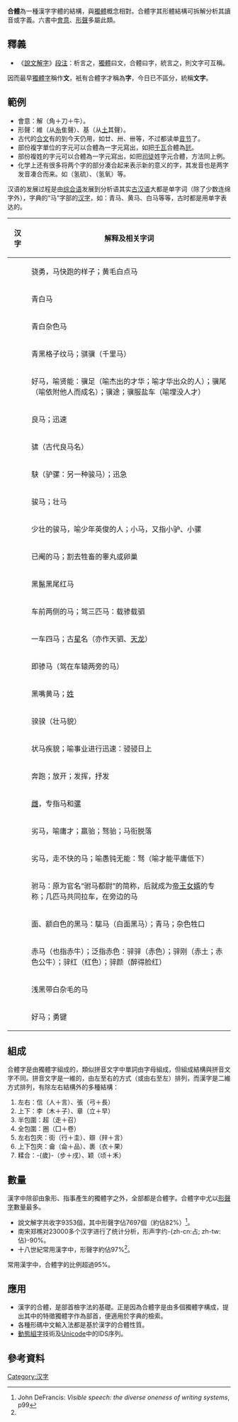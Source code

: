 {{漢字|[[File:KaishuOuyangxun.jpg|260px]]}}
'''合體'''為一種漢字字體的結構，與[[獨體|獨體]]概念相對。合體字其形體結構可拆解分析其讀音或字義。六書中[[會意|會意]]、[[形聲|形聲]]多屬此類。

== 釋義 ==
*《[[說文解字|說文解字]]》[[段玉裁|段注]]：析言之，[[獨體|獨體]]曰文，合體曰字，統言之，則文字可互稱。
因而最早[[獨體字|獨體字]]稱作'''文'''，衹有合體字才稱為'''字'''，今日已不區分，統稱'''文字'''。 

== 範例 ==
*會意：解（角＋刀＋牛）。
*形聲：維（从[[糸部|糸]]隹聲）、基（从[[土部|土]]其聲）。
*古代的[[合文|合文]]有的到今天仍用，如廿、卅、卌等，不过都读单[[音节|音节]]了。
*部份複字單位的字元可以合體為一字元寫出，如把[[千瓦|千瓦]]合體為[[瓩|瓩]]。
*部份複姓的字元可以合體為一字元寫出，如把[[司徒|司徒]]姓字元合體，方法同上例。
*化学上还有很多将两个字的部分凑合起来表示新的意义的字，其发音也是两字发音凑合而来。如{{Ruby|[[巰|巰]]|-{zh-cn:qiú; zh-hk:qiú; zh-tw:ㄑㄧㄡˊ}-}}（氢硫）、{{Ruby|[[羥|羥]]|-{zh-cn:qiǎng; zh-hk:qiǎng; zh-tw:ㄑㄧㄤˇ}-}}（氢氧）等。

汉语的发展过程是由[[综合语|综合语]]发展到分析语其实[[古汉语|古汉语]]大都是单字词（除了少数连绵字外），字典的“马”字部的[[汉字|汉字]]，如：青马、黄马、白马等等，古时都是用单字表达的。
{| class = "wikitable"
|-
! style = "width: 30px" | 汉字 !! 解释及相关字词
|-
| align = "center" | {{Ruby|骠|ㄆㄧㄠˋ}} || 骁勇，马快跑的样子；黄毛白点马
|-
| align = "center" | {{Ruby|骢|ㄘㄨㄥ}} || 青白马
|-
| align = "center" | {{Ruby|骓|ㄓㄨㄟ}} || 青白杂色马
|-
| align = "center" | {{Ruby|骐|ㄑㄧˊ}} || 青黑格子纹马；骐骥（千里马）
|-
| align = "center" | {{Ruby|骥|ㄐㄧˋ}} || 好马，喻贤能：骥足（喻杰出的才华；喻才华出众的人）；骥尾（喻依附他人而成名）；骥途；骥服盐车（喻埋没人才）
|-
| align = "center" | {{Ruby|骏|ㄐㄩㄣˋ}} || 良马；迅速
|-
| align = "center" | {{Ruby|骕|ㄙㄨˋ}} || 骕{{Ruby|骦|ㄕㄨㄤ}}（古代良马名）
|-
| align = "center" | {{Ruby|駃|ㄐㄩㄝˊ<br>ㄎㄨㄞˋ}} || 駃{{Ruby|騠|ㄊㄧˊ}}（驴骡：另一种骏马）；迅急
|-
| align = "center" | {{Ruby|驵|ㄗㄤˇ}} || 骏马；壮马
|-
| align = "center" | {{Ruby|驹|ㄐㄩ}} || 少壮的骏马，喻少年英俊的人；小马，又指小驴、小骡
|-
| align = "center" | {{Ruby|骟|ㄕㄢˋ}} || 已阉的马；割去牲畜的睾丸或卵巢
|-
| align = "center" | {{Ruby|骝|ㄌㄧㄡˊ}} || 黑鬣黑尾红马
|-
| align = "center" | {{Ruby|骖|ㄘㄢ}} || 车前两侧的马；驾三匹马：载骖载驷
|-
| align = "center" | {{Ruby|驷|ㄙˋ}} || 一车四马；古[[星|星]]名（亦作天驷、[[天龙|天龙]]）
|-
| align = "center" | {{Ruby|騑|ㄈㄟ}} || 即骖马（驾在车辕两旁的马）
|-
| align = "center" | {{Ruby|騧|ㄍㄨㄚ}} || 黑嘴黄马；[[姓|姓]]
|-
| align = "center" | {{Ruby|骙|ㄎㄨㄟˊ}} || 骙骙（壮马貌）
|-
| align = "center" | {{Ruby|骎|ㄑㄧㄣ}} || 状马疾貌；喻事业进行迅速：骎骎日上
|-
| align = "center" | {{Ruby|骋|ㄔㄥˇ}} || 奔跑；放开；发挥，抒发
|-
| align = "center" | {{Ruby|骒|ㄎㄜˋ}} || [[雌|雌]]，专指马和[[骡|骡]]
|-
| align = "center" | {{Ruby|骀|ㄊㄞˊ}} || 劣马，喻庸才；羸骀；驽骀；马衔脱落
|-
| align = "center" | {{Ruby|驽|ㄋㄨˊ}} || 劣马，走不快的马；喻愚钝无能：驽{{Ruby|蹇|ㄐㄧㄢˇ}}（喻才能平庸低下）
|-
| align = "center" | {{Ruby|驸|ㄈㄨˋ}} || 驸马：原为官名“驸马都尉”的简称，后就成为[[帝王|帝王]][[女婿|女婿]]的专称；几匹马共同拉车，在旁边的马
|-
| align = "center" | {{Ruby|駹|ㄇㄤˊ}} || 面、额白色的黑马：駹马（白面黑马）；青马；杂色牲口
|-
| align = "center" | {{Ruby|骍|ㄒㄧㄥ}} || 赤马（也指赤牛）；泛指赤色：骍骍（赤色）；骍刚（赤土；赤色公牛）；骍红（红色）；骍颜（醉得脸红）
|-
| align = "center" | {{Ruby|骃|ㄧㄣ}} || 浅黑带白杂毛的马
|-
| align = "center" | {{Ruby|骁|ㄒㄧㄠ}} || 好马；勇键

|}

== 組成 ==
合體字是由獨體字組成的，類似拼音文字中單詞由字母組成，但組成結構與拼音文字不同。拼音文字是一維的，由左至右的方式（或由右至左）排列，而漢字是二維方式排列，有除左右結構外的多種結構：
# 左右：信（人＋言）、張（弓＋長）
# 上下：李（木＋子）、章（立＋早）
# 半包圍：超（走＋召）
# 全包圍：圈（囗＋卷）
# 左右包夾：街（行＋圭）、辯（辡＋言）
# 上下包夾：龠（侖＋品）、裹（衣＋果）
# 糅合：-{歲}-（步＋戌）、颖（顷＋禾）

== 數量 ==
漢字中除卻由象形、指事產生的獨體字之外，全部都是合體字。合體字中尤以[[形聲字|形聲字]]數量最多。
* 說文解字共收字9353個，其中形聲字佔7697個（約佔82%）<ref name="John DeFrancis p99">John DeFrancis: ''Visible speech: the diverse oneness of writing systems'', p99</ref>。
* 南宋郑樵对23000多个汉字进行了统计分析，形声字约-{zh-cn:占; zh-tw:佔}-90%。
* 十八世紀常用漢字中，形聲字約佔97%<ref name="John DeFrancis p99"/>。
常用漢字中，合體字的比例超過95%。

== 應用 ==
* 漢字的合體，是部首檢字法的基礎。正是因為合體字是由多個獨體字構成，提出其中的特徵獨體字作為部首，便適用於字典的檢索。
* 各種形碼中文輸入法都是基於漢字的合體性質。
* [[動態組字|動態組字]]技術及[[Unicode|Unicode]]中的IDS序列。

== 參考資料 ==
{{reflist}}

[[Category:汉字|Category:汉字]]